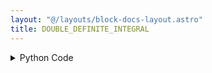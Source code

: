 ```yaml
---
layout: "@/layouts/block-docs-layout.astro"
title: DOUBLE_DEFINITE_INTEGRAL
---
```



<PythonDocsDisplay docstring={docstring} />

<details>
<summary>Python Code</summary>
```python
from flojoy import flojoy, Scalar
from scipy import integrate
from sympy import parse_expr, lambdify


@flojoy(deps={"sympy": "1.12"})
def DOUBLE_DEFINITE_INTEGRAL(
    function: str = "",
    upper_bound_x: float = 0.0,
    lower_bound_x: float = 0.0,
    upper_bound_y: float = 0.0,
    lower_bound_y: float = 0.0,
) -> Scalar:
    """The DOUBLE_DEFINITE_INTEGRAL node takes a function, upper, and lower bounds as input.

    It then computes a double integral of the given function.

    Example of proper syntax for the function input:
    2*x*y

    Example of improper syntax for the function input:
    2xy

    Parameters
    ----------
    function : str
        The function that we are integrating.
    upper_bound_x : float
        The upper bound for x.
    lower_bound_x : float
        The lower bound for x.
    upper_bound_y : float
        The upper bound for y.
    lower_bound_y : float
        The lower bound for y.

    Returns
    -------
    Scalar
        The result of the double definite integral.
    """

    func = parse_expr(function)
    symbols = tuple(func.free_symbols)

    f = lambdify(symbols, func)

    result = integrate.nquad(
        f, [(lower_bound_x, upper_bound_x), (lower_bound_y, upper_bound_y)]
    )[0]

    return Scalar(c=result)

```
[Find this Flojoy Block on GitHub](https://github.com/flojoy-ai/blocks/blob/main/blocks/TRANSFORMERS/CALCULUS/DOUBLE_DEFINITE_INTEGRAL/DOUBLE_DEFINITE_INTEGRAL.py)
</details>

## Example

<AppDisplay app={app} blockName="DOUBLE_DEFINITE_INTEGRAL" client:visible />

In this example, `DOUBLE_DEFINITE_INTEGRAL` node generates a Scalar type value with the following parameters.

Function: x*y

Upper_bound_x: 2

Lower_bound_x: 0

Upper_bound_y: 1

Lower_bound_y: 0

The `DOUBLE_DEFINITE_INTEGRAL` result is equal to 1. So 1 is added to the `SINE` node moving up every value of the sine function by 1. This difference is visible when you compare the two `SCATTER` nodes.

